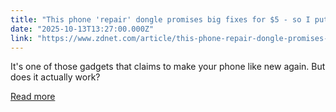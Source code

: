 ```yaml
---
title: "This phone 'repair' dongle promises big fixes for $5 - so I put it to the test"
date: "2025-10-13T13:27:00.000Z"
link: "https://www.zdnet.com/article/this-phone-repair-dongle-promises-big-fixes-for-5-so-i-put-it-to-the-test/"
---
```


It's one of those gadgets that claims to make your phone like new again. But does it actually work?

[Read more](https://www.zdnet.com/article/this-phone-repair-dongle-promises-big-fixes-for-5-so-i-put-it-to-the-test/)
